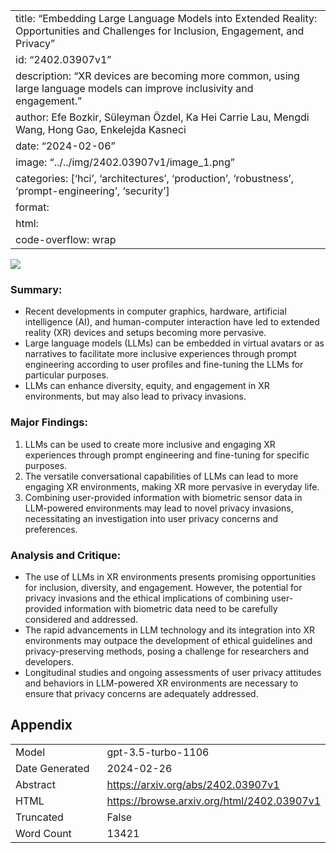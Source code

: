 
---
title: "Embedding Large Language Models into Extended Reality: Opportunities and Challenges for Inclusion, Engagement, and Privacy"
id: "2402.03907v1"
description: "XR devices are becoming more common, using large language models can improve inclusivity and engagement."
author: Efe Bozkir, Süleyman Özdel, Ka Hei Carrie Lau, Mengdi Wang, Hong Gao, Enkelejda Kasneci
date: "2024-02-06"
image: "../../img/2402.03907v1/image_1.png"
categories: ['hci', 'architectures', 'production', 'robustness', 'prompt-engineering', 'security']
format:
  html:
    code-overflow: wrap
---

![](../../img/2402.03907v1/image_1.png)

### **Summary:**
- Recent developments in computer graphics, hardware, artificial intelligence (AI), and human-computer interaction have led to extended reality (XR) devices and setups becoming more pervasive.
- Large language models (LLMs) can be embedded in virtual avatars or as narratives to facilitate more inclusive experiences through prompt engineering according to user profiles and fine-tuning the LLMs for particular purposes.
- LLMs can enhance diversity, equity, and engagement in XR environments, but may also lead to privacy invasions.

### **Major Findings:**
1. LLMs can be used to create more inclusive and engaging XR experiences through prompt engineering and fine-tuning for specific purposes.
2. The versatile conversational capabilities of LLMs can lead to more engaging XR environments, making XR more pervasive in everyday life.
3. Combining user-provided information with biometric sensor data in LLM-powered environments may lead to novel privacy invasions, necessitating an investigation into user privacy concerns and preferences.

### **Analysis and Critique:**
- The use of LLMs in XR environments presents promising opportunities for inclusion, diversity, and engagement. However, the potential for privacy invasions and the ethical implications of combining user-provided information with biometric data need to be carefully considered and addressed.
- The rapid advancements in LLM technology and its integration into XR environments may outpace the development of ethical guidelines and privacy-preserving methods, posing a challenge for researchers and developers.
- Longitudinal studies and ongoing assessments of user privacy attitudes and behaviors in LLM-powered XR environments are necessary to ensure that privacy concerns are adequately addressed.

## Appendix

|          |          |
|----------|----------|
| Model     | gpt-3.5-turbo-1106       |
| Date Generated     | 2024-02-26       |
| Abstract | [https://arxiv.org/abs/2402.03907v1](https://arxiv.org/abs/2402.03907v1)        |
| HTML     | [https://browse.arxiv.org/html/2402.03907v1](https://browse.arxiv.org/html/2402.03907v1)       |
| Truncated       | False       |
| Word Count       | 13421       |